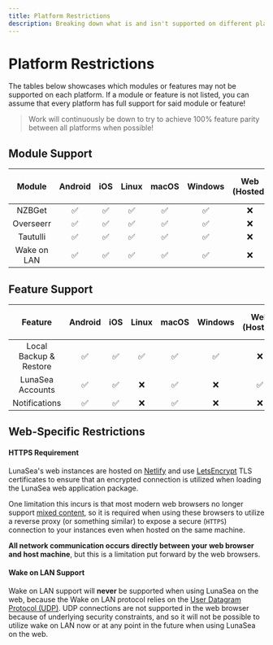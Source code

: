 ```yaml
---
title: Platform Restrictions
description: Breaking down what is and isn't supported on different platforms
---
```


# Platform Restrictions

The tables below showcases which modules or features may not be supported on each platform. If a module or feature is not listed, you can assume that every platform has full support for said module or feature!

> Work will continuously be down to try to achieve 100% feature parity between all platforms when possible!

## Module Support

|   Module    | Android | iOS | Linux | macOS | Windows | Web (Hosted) | Web (Self-Hosted) |
| :---------: | :-----: | :-: | :---: | :---: | :-----: | :----------: | :---------------: |
|   NZBGet    |   ✅    | ✅  |  ✅   |  ✅   |   ✅    |      ❌      |        ❌         |
|  Overseerr  |   ✅    | ✅  |  ✅   |  ✅   |   ✅    |      ❌      |        ❌         |
|  Tautulli   |   ✅    | ✅  |  ✅   |  ✅   |   ✅    |      ❌      |        ❌         |
| Wake on LAN |   ✅    | ✅  |  ✅   |  ✅   |   ✅    |      ❌      |        ❌         |

## Feature Support

|        Feature         | Android | iOS | Linux | macOS | Windows | Web (Hosted) | Web (Self-Hosted) |
| :--------------------: | :-----: | :-: | :---: | :---: | :-----: | :----------: | :---------------: |
| Local Backup & Restore |   ✅    | ✅  |  ✅   |  ✅   |   ✅    |      ❌      |        ❌         |
|    LunaSea Accounts    |   ✅    | ✅  |  ❌   |  ✅   |   ❌    |      ✅      |        ❌         |
|     Notifications      |   ✅    | ✅  |  ❌   |  ✅   |   ❌    |      ❌      |        ❌         |

## Web-Specific Restrictions

#### HTTPS Requirement

LunaSea's web instances are hosted on [Netlify](https://www.netlify.com) and use [LetsEncrypt](https://letsencrypt.org/) TLS certificates to ensure that an encrypted connection is utilized when loading the LunaSea web application package.

One limitation this incurs is that most modern web browsers no longer support [mixed content](https://developer.mozilla.org/en-US/docs/Web/Security/Mixed_content), so it is required when using these browsers to utilize a reverse proxy (or something similar) to expose a secure (`HTTPS`) connection to your instances even when hosted on the same machine.

**All network communication occurs directly between your web browser and host machine**, but this is a limitation put forward by the web browsers.

#### Wake on LAN Support

Wake on LAN support will **never** be supported when using LunaSea on the web, because the Wake on LAN protocol relies on the [User Datagram Protocol (UDP)](https://en.wikipedia.org/wiki/User_Datagram_Protocol). UDP connections are not supported in the web browser because of underlying security constraints, and so it will not be possible to utilize wake on LAN now or at any point in the future when using LunaSea on the web.
